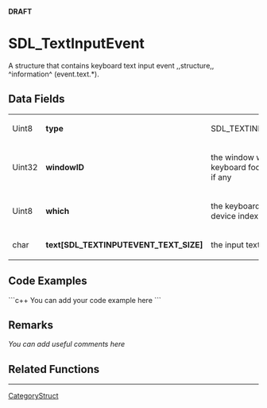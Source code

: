 <!-- pragma section-numbers off -->
<!-- pragma disable-camelcase -->
'''DRAFT'''

= SDL_TextInputEvent =
A structure that contains keyboard text input event ,,structure,, ^information^ (event.text.*).


== Data Fields ==
{|
|Uint8
|'''type'''
|SDL_TEXTINPUT
|-
|Uint32
|'''windowID'''
|the window with keyboard focus, if any
|-
|Uint8
|'''which'''
|the keyboard device index
|-
|char
|'''text[SDL_TEXTINPUTEVENT_TEXT_SIZE]'''
|the input text
|}

== Code Examples ==
```c++
You can add your code example here
```

== Remarks ==
''You can add useful comments here''

== Related Functions ==

----
[[CategoryStruct]]
